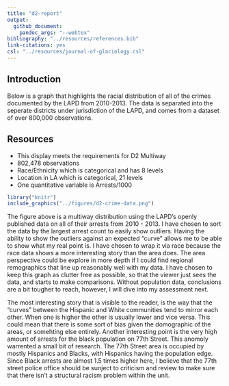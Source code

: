 ```yaml
---
title: "d2-report"
output: 
  github_document:
    pandoc_args: "--webtex"
bibliography: "../resources/references.bib"
link-citations: yes
csl: "../resources/journal-of-glaciology.csl"
---
```


## Introduction

Below is a graph that highlights the racial distribution of all of the crimes documented by the LAPD from 2010-2013. The data is separated into the seperate districts under jurisdiction of the LAPD, and comes from a dataset of over 800,000 observations.

## Resources
- This display meets the requirements for D2 Multiway
- 802,478 observations
- Race/Ethnicity which is categorical and has 8 levels
- Location in LA which is categorical, 21 levels
- One quantitative variable is Arrests/1000



```r
library("knitr")
include_graphics("../figures/d2-crime-data.png")
```

The figure above is a multiway distribution using the LAPD's openly published data on all of their arrests from 2010 - 2013. I have chosen to sort the data by the largest arrest count to easily show outliers. Having the ability to show the outliers against an expected "curve" allows me to be able to show what my real point is. I have chosen to wrap it via race because the race data shows a more interesting story than the area does. The area perspective could be explore in more depth if I could find regional remographics that line up reasonably well with my data. I have chosen to keep this graph as clutter free as possible, so that the viewer just sees the data, and starts to make comparisons. Without population data, conclusions are a bit tougher to reach, however, I will dive into my assessment next.

The most interesting story that is visible to the reader, is the way that the "curves" between the Hispanic and White communities tend to mirror each other. When one is higher the other is usually lower and vice versa. This could mean that there is some sort of bias given the domographic of the areas, or somehting else entirely. Another interesting point is the very high amount of arrests for the black population on 77th Street. This anomoly warrented a small bit of research. The 77th Street area is occupied by mostly Hispanics and Blacks, with Hispanics having the population edge. Since Black arrests are almost 1.5 times higher here, I believe that the 77th street police office should be sunject to criticism and review to make sure that there isn't a structural racism problem within the unit.







